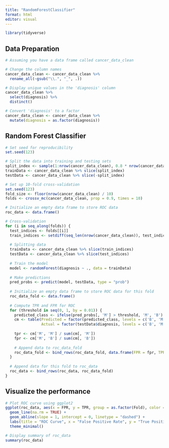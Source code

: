 ```yaml
---
title: "RandomForestClassifier"
format: html
editor: visual
---
```


```r
library(tidyverse)
```

## Data Preparation

```r
# Assuming you have a data frame called cancer_data_clean

# Change the column names
cancer_data_clean <- cancer_data_clean %>%
  rename_all(~gsub("\\.", "_", .))

# Display unique values in the 'diagnosis' column
cancer_data_clean %>%
  select(diagnosis) %>%
  distinct()

# Convert 'diagnosis' to a factor
cancer_data_clean <- cancer_data_clean %>%
  mutate(diagnosis = as.factor(diagnosis))
```

## Random Forest Classifier

```r
# Set seed for reproducibility
set.seed(123)

# Split the data into training and testing sets
split_index <- sample(1:nrow(cancer_data_clean), 0.8 * nrow(cancer_data_clean))
trainData <- cancer_data_clean %>% slice(split_index)
testData <- cancer_data_clean %>% slice(-split_index)

# Set up 10-fold cross-validation
set.seed(123)
fold_size <- floor(nrow(cancer_data_clean) / 10)
folds <- crossv_mc(cancer_data_clean, prop = 0.9, times = 10)

# Initialize an empty data frame to store ROC data
roc_data <- data.frame()

# Cross-validation
for (i in seq_along(folds)) {
  test_indices <- folds[[i]]
  train_indices <- setdiff(seq_len(nrow(cancer_data_clean)), test_indices)
  
  # Splitting data
  trainData <- cancer_data_clean %>% slice(train_indices)
  testData <- cancer_data_clean %>% slice(test_indices)
  
  # Train the model
  model <- randomForest(diagnosis ~ ., data = trainData)
  
  # Make predictions
  pred_probs <- predict(model, testData, type = "prob")
  
  # Initialize an empty data frame to store ROC data for this fold
  roc_data_fold <- data.frame()
  
  # Compute TPR and FPR for ROC
  for (threshold in seq(0, 1, by = 0.01)) {
    predicted_class <- ifelse(pred_probs[, 'M'] > threshold, 'M', 'B')
    cm <- table(Predicted = factor(predicted_class, levels = c('B', 'M')),
                Actual = factor(testData$diagnosis, levels = c('B', 'M')))
    
    tpr <- cm['M', 'M'] / sum(cm[, 'M'])
    fpr <- cm['M', 'B'] / sum(cm[, 'B'])
    
    # Append data to roc_data_fold
    roc_data_fold <- bind_rows(roc_data_fold, data.frame(FPR = fpr, TPR = tpr, Threshold = threshold, Fold = i))
  }
  
  # Append data for this fold to roc_data
  roc_data <- bind_rows(roc_data, roc_data_fold)
}
```

## Visualize the performance

```r
# Plot ROC curve using ggplot2
ggplot(roc_data, aes(x = FPR, y = TPR, group = as.factor(Fold), color = as.factor(Fold))) +
  geom_line(na.rm = TRUE) +
  geom_abline(slope = 1, intercept = 0, linetype = "dashed") +
  labs(title = "ROC Curve", x = "False Positive Rate", y = "True Positive Rate", color = "Fold") +
  theme_minimal()

# Display summary of roc_data
summary(roc_data)
```
